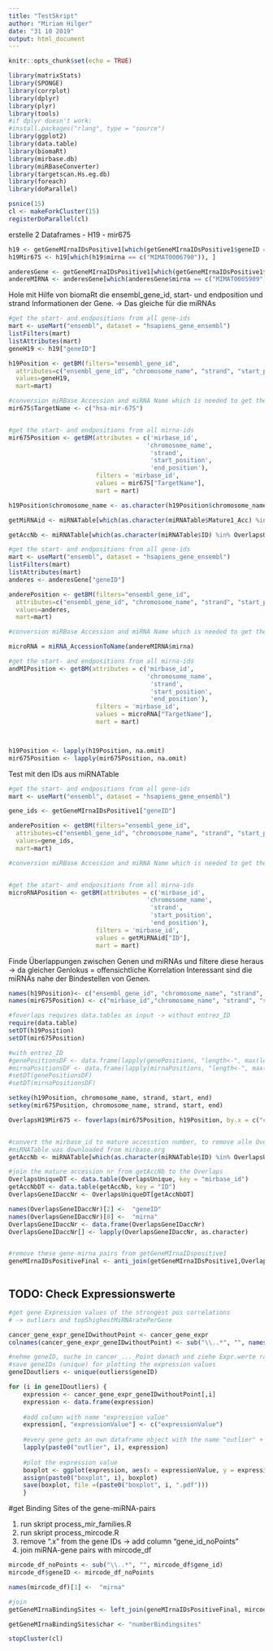 ```yaml
---
title: "TestSkript"
author: "Miriam Hilger"
date: "31 10 2019"
output: html_document
---
```


```r
knitr::opts_chunk$set(echo = TRUE)
```


```r
library(matrixStats)
library(SPONGE)
library(corrplot)
library(dplyr)
library(plyr)
library(tools)
#if dplyr doesn't work:
#install.packages("rlang", type = "source")
library(ggplot2)
library(data.table)
library(biomaRt)
library(mirbase.db)
library(miRBaseConverter)
library(targetscan.Hs.eg.db)
library(foreach)
library(doParallel)

psnice(15) 
cl <- makeForkCluster(15)
registerDoParallel(cl)
```


erstelle 2 Dataframes
- H19
- mir675

```r

h19 <- getGeneMIrnaIDsPositive1[which(getGeneMIrnaIDsPositive1$geneID == c("ENSG00000130600")), ]
h19Mir675 <- h19[which(h19$mirna == c("MIMAT0006790")), ]

anderesGene <- getGeneMIrnaIDsPositive1[which(getGeneMIrnaIDsPositive1$geneID == c("ENSG00000000971")),]
andereMIRNA <- anderesGene[which(anderesGene$mirna == c("MIMAT0005909")),]

```


Hole mit Hilfe von biomaRt die ensembl_gene_id, start- und endposition und strand Informationen der Gene.
-> Das gleiche für die miRNAs 

```r
#get the start- and endpositions from all gene-ids
mart <- useMart("ensembl", dataset = "hsapiens_gene_ensembl")
listFilters(mart)
listAttributes(mart)
geneH19 <- h19["geneID"]

h19Position <- getBM(filters="ensembl_gene_id",
  attributes=c("ensembl_gene_id", "chromosome_name", "strand", "start_position", "end_position"),
  values=geneH19,
  mart=mart)

#conversion miRBase Accession and miRNA Name which is needed to get the start- and endpositions
mir675$TargetName <- c("hsa-mir-675")


#get the start- and endpositions from all mirna-ids
mir675Position <- getBM(attributes = c('mirbase_id',
                                      'chromosome_name',
                                       'strand',
                                       'start_position',
                                       'end_position'),
                        filters = 'mirbase_id', 
                        values = mir675["TargetName"],
                        mart = mart)

h19Position$chromosome_name <- as.character(h19Position$chromosome_name)


```


```r

getMiRNAid <- miRNATable[which(as.character(miRNATable$Mature1_Acc) %in% getGeneMIrnaIDsPositive1$mirna), c("ID", "Mature1_Acc")]

getAccNb <- miRNATable[which(as.character(miRNATable$ID) %in% OverlapsUnique$mirbase_id),c("ID","Mature1_Acc","Mature2_Acc")]
```



```r
#get the start- and endpositions from all gene-ids
mart <- useMart("ensembl", dataset = "hsapiens_gene_ensembl")
listFilters(mart)
listAttributes(mart)
anderes <- anderesGene["geneID"]

anderePosition <- getBM(filters="ensembl_gene_id",
  attributes=c("ensembl_gene_id", "chromosome_name", "strand", "start_position", "end_position"),
  values=anderes,
  mart=mart)

#conversion miRBase Accession and miRNA Name which is needed to get the start- and endpositions

microRNA = miRNA_AccessionToName(andereMIRNA$mirna)

#get the start- and endpositions from all mirna-ids
andMIPosition <- getBM(attributes = c('mirbase_id',
                                      'chromosome_name',
                                       'strand',
                                       'start_position',
                                       'end_position'),
                        filters = 'mirbase_id', 
                        values = microRNA["TargetName"],
                        mart = mart)



h19Position <- lapply(h19Position, na.omit)
mir675Position <- lapply(mir675Position, na.omit)
```


Test mit den IDs aus miRNATable 
```r
#get the start- and endpositions from all gene-ids
mart <- useMart("ensembl", dataset = "hsapiens_gene_ensembl")

gene_ids <- getGeneMIrnaIDsPositive1["geneID"]

anderePosition <- getBM(filters="ensembl_gene_id",
  attributes=c("ensembl_gene_id", "chromosome_name", "strand", "start_position", "end_position"),
  values=gene_ids,
  mart=mart)

#conversion miRBase Accession and miRNA Name which is needed to get the start- and endpositions


#get the start- and endpositions from all mirna-ids
microRNAPosition <- getBM(attributes = c('mirbase_id',
                                      'chromosome_name',
                                       'strand',
                                       'start_position',
                                       'end_position'),
                        filters = 'mirbase_id', 
                        values = getMiRNAid["ID"],
                        mart = mart)

```

Finde Überlappungen zwischen Genen und miRNAs und filtere diese heraus -> da gleicher Genlokus = offensichtliche Korrelation
Interessant sind die miRNAs nahe der Bindestellen von Genen.

```r
names(h19Position)<- c("ensembl_gene_id", "chromosome_name", "strand", "start","end")
names(mir675Position) <- c("mirbase_id","chromosome_name", "strand", "start","end")

#foverlaps requires data.tables as input -> without entrez_ID
require(data.table)
setDT(h19Position)
setDT(mir675Position)

#with entrez_ID
#genePositionsDF <- data.frame(lapply(genePositions, "length<-", max(lengths(genePositions))))
#mirnaPositionsDF <- data.frame(lapply(mirnaPositions, "length<-", max(lengths(mirnaPositions))))
#setDT(genePositionsDF)
#setDT(mirnaPositionsDF)

setkey(h19Position, chromosome_name, strand, start, end)
setkey(mir675Position, chromosome_name, strand, start, end)

OverlapsH19Mir675 <- foverlaps(mir675Position, h19Position, by.x = c("chromosome_name", "strand","start", "end"), by.y = c("chromosome_name", "strand" ,"start", "end"), nomatch = 0, type = "within")


#convert the mirbase_id to mature accesstion number, to remove alle Overlaps from getGeneMirnaIDspositive1
#miRNATable was downloaded from mirbase.org
getAccNb <- miRNATable[which(as.character(miRNATable$ID) %in% OverlapsUnique$mirbase_id),c("ID","Mature1_Acc","Mature2_Acc")]

#join the mature accession nr from getAccNb to the Overlaps
OverlapsUniqueDT <- data.table(OverlapsUnique, key = "mirbase_id")
getAccNbDT <- data.table(getAccNb, key = "ID")
OverlapsGeneIDaccNr <- OverlapsUniqueDT[getAccNbDT]

names(OverlapsGeneIDaccNr)[2] <-  "geneID"
names(OverlapsGeneIDaccNr)[8] <-  "mirna"
OverlapsGeneIDaccNr <- data.frame(OverlapsGeneIDaccNr)
OverlapsGeneIDaccNr[] <- lapply(OverlapsGeneIDaccNr, as.character)


#remove these gene-mirna pairs from getGeneMIrnaIDspositive1
geneMIrnaIDsPositiveFinal <- anti_join(getGeneMIrnaIDsPositive1,OverlapsGeneIDaccNr , by = c("geneID", "mirna"))



```



## TODO: Check Expressionswerte

```r
#get gene Expression values of the strongest pos correlations
# -> outliers and top5highestMiRNAratePerGene

cancer_gene_expr_geneIDwithoutPoint <- cancer_gene_expr
colnames(cancer_gene_expr_geneIDwithoutPoint) <- sub("\\..*", "", names(cancer_gene_expr_geneIDwithoutPoint[1,]))

#nehme geneID, suche in cancer_..._Point danach und ziehe Expr.werte raus, mache für jede geneID einen eigenen Boxplot
#save geneIDs (unique) for plotting the expression values
geneIDoutliers <- unique(outliers$geneID)

for (i in geneIDoutliers) {
    expression <- cancer_gene_expr_geneIDwithoutPoint[,i]
    expression <- data.frame(expression)
    
    #add column with name "expression value"
    expression[, "expressionValue"] <- c("expressionValue")
    
    #every gene gets an own dataframe object with the name "outlier" + geneID
    lapply(paste0("outlier", i), expression)
    
    #plot the expression value
    boxplot <- ggplot(expression, aes(x = expressionValue, y = expression), ylim = c(0, 50)) + geom_boxplot()
    assign(paste0("boxplot", i), boxplot)
    save(boxplot, file =(paste0("boxplot", i, ".pdf")))
    }

```

#get Binding Sites of the gene-miRNA-pairs

1) run skript process_mir_families.R
2) run skript process_mircode.R
3) remove ".x" from the gene IDs -> add column "gene_id_noPoints"
4) join miRNA-gene pairs with mircode_df

```r

mircode_df_noPoints <- sub("\\..*", "", mircode_df$gene_id)
mircode_df$geneID <- mircode_df_noPoints

names(mircode_df)[1] <-  "mirna"

#join
getGeneMIrnaBindingSites <- left_join(geneMIrnaIDsPositiveFinal, mircode_df , by = c("mirna", "geneID"))

getGeneMIrnaBindingSites$char <- "numberBindingsites"

```





```r
stopCluster(cl)
```

